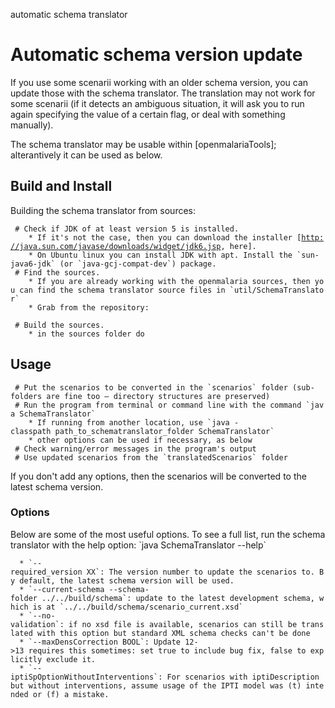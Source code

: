 automatic schema translator

= Automatic schema version update =

If you use some scenarii working with an older schema version, you can update those with the schema translator. The translation may not work for some scenarii (if it detects an ambiguous situation, it will ask you to run again specifying the value of a certain flag, or deal with something manually).

The schema translator may be usable within [openmalariaTools]; alterantively it can be used as below.

== Build and Install ==
  
Building the schema translator from sources:

  # Check if JDK of at least version 5 is installed. 
     * If it's not the case, then you can download the installer [http://java.sun.com/javase/downloads/widget/jdk6.jsp, here]. 
     * On Ubuntu linux you can install JDK with apt. Install the `sun-java6-jdk` (or `java-gcj-compat-dev`) package.
  # Find the sources. 
     * If you are already working with the openmalaria sources, then you can find the schema translator source files in `util/SchemaTranslator`
     * Grab from the repository:
     {{{svn checkout http://openmalaria.googlecode.com/svn/trunk/util/SchemaTranslator SchemaTranslator}}}
  # Build the sources.
     * in the sources folder do {{{javac SchemaTranslator.java}}}

== Usage ==

  # Put the scenarios to be converted in the `scenarios` folder (sub-folders are fine too — directory structures are preserved)
  # Run the program from terminal or command line with the command `java SchemaTranslator`
     * If running from another location, use `java -classpath path_to_schematranslator_folder SchemaTranslator`
     * other options can be used if necessary, as below
  # Check warning/error messages in the program's output
  # Use updated scenarios from the `translatedScenarios` folder

If you don't add any options, then the scenarios will be converted to the latest schema version.

=== Options ===

Below are some of the most useful options. To see a full list, run the schema translator with the help option: `java SchemaTranslator --help`

   * `--required_version XX`: The version number to update the scenarios to. By default, the latest schema version will be used.
   * `--current-schema --schema-folder ../../build/schema`: update to the latest development schema, which is at `../../build/schema/scenario_current.xsd`
   * `--no-validation`: if no xsd file is available, scenarios can still be translated with this option but standard XML schema checks can't be done
   * `--maxDensCorrection BOOL`: Update 12->13 requires this sometimes: set true to include bug fix, false to explicitly exclude it.
   * `--iptiSpOptionWithoutInterventions`: For scenarios with iptiDescription but without interventions, assume usage of the IPTI model was (t) intended or (f) a mistake.

 